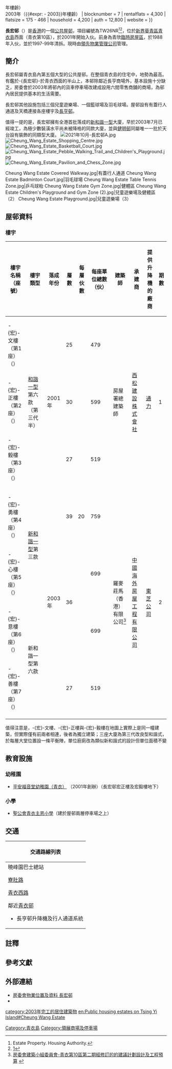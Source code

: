 {{HKPublicHousing |
| housename = 長宏邨<br> Cheung Wang Estate
| authority =
| photo = Cheung Wang Estate 2008.jpg
| phototitle = 長宏邨其中五幢樓宇（2008年12月）
| district = 葵青區
| type = 1
| address = 青衣寮肚路9號<ref name=R>{{Cite web |url=https://www.rvd.gov.hk/doc/tc/nt.pdf |title=樓宇名稱 第二冊：新界 |accessdate=2018年9月15日 |date=2020年10月 |publisher=差餉物業估價署 |archive-date=2021年11月29日 |archive-url=https://web.archive.org/web/20211129043336/https://www.rvd.gov.hk/doc/tc/nt.pdf |dead-url=yes }}</ref>
| year = 2001年（{{#expr:{{Currentyear}} - 2001}}年樓齡）<br>2003年（{{#expr:{{Currentyear}} - 2003}}年樓齡）
| blocknumber = 7
| rentalflats = 4,300
| flatsize = 175 - 466
| household = 4,200
| auth = 12,800
| website =
}}

'''長宏邨'''（{{lang-en|Cheung Wang Estate}}）是[[香港|香港]]的一個[[香港公共屋邨|公共屋邨]]，項目編號為TW26NR<ref>Estate Property. Housing Authority.</ref><ref>[https://www.facebook.com/hkestate/photos/p.3482225555186155/3482225555186155/?type=3&theater]</ref>，位於[[新界|新界]][[葵青區|葵青區]][[青衣島|青衣島]]西面（青衣第10區），於2001年開始入伙。前身為青欣[[臨時房屋區|臨時房屋區]]，於1988年入伙，並於1997-99年清拆。現時由[[領先物業管理公司|領先物業管理公司]]管理。

==簡介==
長宏邨屬青衣島內第五個大型的公共屋邨。在整個青衣島的住宅中，地勢為最高。有鑑於-{長宏邨}-於青衣西面的半山上，本邨除鄰近長亨商場外，基本設施十分缺乏，房委會於2003年將邨內的貨車停車場改建成設用六間零售商舖的商場，為邨內居民提供基本的生活需要。

長宏邨其他設施包括三個兒童遊樂場、一個籃球場及羽毛球場。屋邨設有有蓋行人通道及天橋連接各座樓宇及[[長亨邨|長亨邨]]。

值得一提的是，長宏邨擁有全港首批落成的[[新和諧一型|新和諧一型]]大廈，早於2003年7月已經竣工{{notetag|name=和|按照原來計劃，該等樓宇於2002年9月竣工，但仍為全港首批新和諧式大廈；此外，該批樓宇原訂作居屋出售，但因樓市下跌而於2000年改作公屋<ref name=二期設計概念/>。}}，為極少數裝潢水平尚未被降格的同款大廈，並與[[健明邨|健明邨]]同屬唯一一批於天台設有裝飾的同類型大廈。
[[File:2021年10月-長宏邨A.jpg|thumb]]
[[File:Cheung_Wang_Estate_Shopping_Centre.jpg|thumb]]
[[File:Cheung_Wang_Estate_Basketball_Court.jpg|thumb]]
[[File:Cheung_Wang_Estate_Pebble_Walking_Trail_and_Children's_Playground.jpg|thumb]]
[[File:Cheung_Wang_Estate_Pavilion_and_Chess_Zone.jpg|thumb]]
<gallery>
Cheung Wang Estate Covered Walkway.jpg|有蓋行人通道
Cheung Wang Estate Badminton Court.jpg|羽毛球場
Cheung Wang Estate Table Tennis Zone.jpg|乒乓球枱
Cheung Wang Estate Gym Zone.jpg|健體區
Cheung Wang Estate Children's Playground and Gym Zone (2).jpg|兒童遊樂場及健體區（2）
Cheung Wang Estate Playground.jpg|兒童遊樂場（3）
</gallery>

== 屋邨資料 ==
=== 樓宇 ===
{| class="wikitable" style="text-align: center;"
|-
! 樓宇名稱（座號） !! 樓宇類型 !! 落成年份 !! 層數
!每層伙數
!每座單位總數（伙）
!建築師
!承建商
!提供升降機的廠商
! 期數 
|-
| -{宏}-文樓（第1座）<br>（{{lang-en|Wang Man House}}）
| rowspan="3" | [[和諧式大廈#和諧一型|和諧一型]]第六款（第三代半）
| rowspan="3" | 2001年
| 25
| rowspan="7" |20
|479
| rowspan="3" |房屋署總建築師
| rowspan="3" |[[西松建設|西松建設株式會社]]
| rowspan="3" |[[通力|通力]]
| rowspan="3" | 1
|-
| -{宏}-正樓（第2座）<br>（{{lang-en|Wang Ching House}}）
| 30
|599
|-
| -{宏}-毅樓（第3座）<br>（{{lang-en|Wang Ngai House}}）
| 27
|519
|-
| -{宏}-勇樓（第4座）<br>（{{lang-en|Wang Yung House}}）
| rowspan="2" | [[和諧式大廈#新和諧一及三型|新和諧一型]]第三款
| rowspan="4" | 2003年
| 39
|759
| rowspan="4" | 羅麥莊馬（香港）有限公司<ref name=二期設計概念>[https://www.housingauthority.gov.hk/en/common/pdf/about-us/housing-authority/ha-paper-library/BC64-00.pdf 房委會建築小組委員會-青衣第10區第二期經修訂的的建議計劃設計及工程預算] {{Wayback|url=https://www.housingauthority.gov.hk/en/common/pdf/about-us/housing-authority/ha-paper-library/BC64-00.pdf |date=20211209152743 }} </ref>
| rowspan="4" |[[中國海外房屋工程有限公司|中國海外房屋工程有限公司]]
| rowspan="4" |[[东芝|東芝公司]]
| rowspan="4" | 2
|-
| -{宏}-心樓（第5座）<br>（{{lang-en|Wang Sum House}}）
| rowspan="2" |  36
|699
|-
| -{宏}-意樓（第6座）<br>（{{lang-en|Wang Yee House}}）
| rowspan="2"| 新和諧一型第六款
|699
|-
| -{宏}-善樓（第7座）<br>（{{lang-en|Wang Sin House}}）
| 27
|519
|-
|}

值得注意是，-{宏}-文樓、-{宏}-正樓與-{宏}-毅樓在地圖上實際上是同一幢建築，但實際僅有前兩者相連，後者為獨立建築；三座大廈為第三代改良型和諧式，於每層大堂位置設一條平衡陣，單位廚廁改為類似新和諧式的設計但單位面積不變

==教育設施==
===幼稚園===
*[http://www.peck.edu.hk/tsingyi/ 平安福音堂幼稚園（青衣）] {{webarchive|url=https://web.archive.org/web/20200225054310/http://www.peck.edu.hk/tsingyi/ |date=2020-02-25 }} （2001年創辦）（長宏邨宏正樓及宏毅樓地下）

===小學===
*[[聖公會青衣主恩小學|聖公會青衣主恩小學]]（建於屋邨兩層停車場之上）

== 交通 ==
{| class="mw-collapsible mw-collapsed wikitable" style="background:white; margin: 0 auto; width: auto;"  
! 交通路線列表
|-
|
;曉峰園巴士總站
{{新界居民巴士簡單列表|NR412}}


;[[寮肚路|寮肚路]]
{{九龍新界巴士簡單列表|42A|42C|42M|43A|43C|43D|242X|248M|N41X|N241|X42C}}
{{過海隧道巴士簡單列表|948|948E|948X}}
{{新界專線小巴簡單列表|402S|405|407|409|409K|409S}}


;[[青衣西路|青衣西路]]
{{九龍新界巴士簡單列表|68E|249X|279X|X42C}}
{{過海隧道巴士簡單列表|948|948E}}
{{大嶼山巴士簡單列表|E21|E31|E32|E42|E42P|N21|N21A|N31}}
{{新界專線小巴簡單列表|140M|308M}}

;鄰近[[青衣邨|青衣邨]]
*長亨邨升降機及行人通道系統
|}

== 註釋 ==
{{NoteFoot}}

== 參考文獻 ==
{{Reflist}}

== 外部連結 ==
{{Commonscat|Cheung Wang Estate}}
* [http://www.housingauthority.gov.hk/tc/global-elements/estate-locator/detail.html?propertyType=1&id=2818 房委會物業位置及資料 長宏邨] {{Wayback|url=http://www.housingauthority.gov.hk/tc/global-elements/estate-locator/detail.html?propertyType=1&id=2818 |date=20180129141536 }} 
*{{cite web|archiveurl=https://web.archive.org/web/20020915132003/http://www.cheungwangestate.com.hk/content/main.asp|url=http://www.cheungwangestate.com.hk/content/main.asp|title=長宏邨|archivedate=2002-09-15|access-date=2019-08-03|dead-url=yes}}

{{葵青區公共屋邨}}
{{DEFAULTSORT:Cheung Wang Estate}}
[[Category:青衣島|Category:青衣島]]
[[category:2003年完工的居住建築物|category:2003年完工的居住建築物]]
[[en:Public_housing_estates_on_Tsing_Yi_Island#Cheung_Wang_Estate|en:Public housing estates on Tsing Yi Island#Cheung Wang Estate]]
[[Category:領展商場及停車場|Category:領展商場及停車場]]